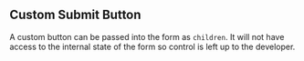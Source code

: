 
<Meta title="usage/Custom Submit Button" />

## Custom Submit Button
A custom button can be passed into the form as `children`. It will not have access to the internal
state of the form so control is left up to the developer.

<Canvas>
  <Story story={stories.customSubmitButton} />
</Canvas>